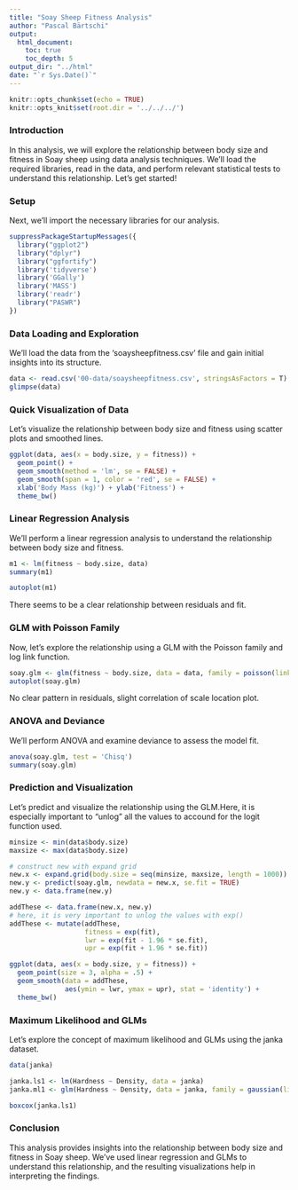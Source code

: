 ```yaml
---
title: "Soay Sheep Fitness Analysis"
author: "Pascal Bärtschi"
output:
  html_document:
    toc: true
    toc_depth: 5
output_dir: "../html"
date: "`r Sys.Date()`"
---
```


```r
knitr::opts_chunk$set(echo = TRUE)
knitr::opts_knit$set(root.dir = '../../../')
```

### Introduction

In this analysis, we will explore the relationship between body size and fitness in Soay sheep using data analysis techniques. We'll load the required libraries, read in the data, and perform relevant statistical tests to understand this relationship. Let's get started!

### Setup

Next, we'll import the necessary libraries for our analysis.

```r

suppressPackageStartupMessages({
  library("ggplot2")
  library("dplyr")
  library("ggfortify")
  library('tidyverse')
  library('GGally')
  library('MASS')
  library('readr')
  library("PASWR")
})
```

### Data Loading and Exploration

We'll load the data from the 'soaysheepfitness.csv' file and gain initial insights into its structure.

```r
data <- read.csv('00-data/soaysheepfitness.csv', stringsAsFactors = T)
glimpse(data)
```

### Quick Visualization of Data

Let's visualize the relationship between body size and fitness using scatter plots and smoothed lines.

```r

ggplot(data, aes(x = body.size, y = fitness)) +
  geom_point() + 
  geom_smooth(method = 'lm', se = FALSE) +
  geom_smooth(span = 1, color = 'red', se = FALSE) +
  xlab('Body Mass (kg)') + ylab('Fitness') +
  theme_bw()
```

### Linear Regression Analysis

We'll perform a linear regression analysis to understand the relationship between body size and fitness.

```r

m1 <- lm(fitness ~ body.size, data)
summary(m1)
```

```r
autoplot(m1)
```

There seems to be a clear relationship between residuals and fit.

### GLM with Poisson Family

Now, let's explore the relationship using a GLM with the Poisson family and log link function.

```r

soay.glm <- glm(fitness ~ body.size, data = data, family = poisson(link = log))
autoplot(soay.glm)
```

No clear pattern in residuals, slight correlation of scale location plot.

### ANOVA and Deviance

We'll perform ANOVA and examine deviance to assess the model fit.

```r

anova(soay.glm, test = 'Chisq')
summary(soay.glm)
```

### Prediction and Visualization

Let's predict and visualize the relationship using the GLM.Here, it is especially important to "unlog" all the values to accound for the logit function used.

```r

minsize <- min(data$body.size)
maxsize <- max(data$body.size)

# construct new with expand grid
new.x <- expand.grid(body.size = seq(minsize, maxsize, length = 1000))
new.y <- predict(soay.glm, newdata = new.x, se.fit = TRUE)
new.y <- data.frame(new.y)

addThese <- data.frame(new.x, new.y)
# here, it is very important to unlog the values with exp()
addThese <- mutate(addThese,
                   fitness = exp(fit),
                   lwr = exp(fit - 1.96 * se.fit),
                   upr = exp(fit + 1.96 * se.fit))

ggplot(data, aes(x = body.size, y = fitness)) +
  geom_point(size = 3, alpha = .5) +
  geom_smooth(data = addThese,
              aes(ymin = lwr, ymax = upr), stat = 'identity') +
  theme_bw()
```

### Maximum Likelihood and GLMs

Let's explore the concept of maximum likelihood and GLMs using the janka dataset.

```r

data(janka)

janka.ls1 <- lm(Hardness ~ Density, data = janka)
janka.ml1 <- glm(Hardness ~ Density, data = janka, family = gaussian(link = 'identity'))

boxcox(janka.ls1)
``` 

### Conclusion

This analysis provides insights into the relationship between body size and fitness in Soay sheep. We've used linear regression and GLMs to understand this relationship, and the resulting visualizations help in interpreting the findings.
